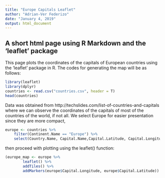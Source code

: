---
title: "Europe Capitals Leaflet"
author: "Adrian-Ver Federizo"
date: "January 4, 2019"
output: html_document
---

## A short html page using R Markdown and the 'leaflet' package
This page plots the coordinates of the capitals of European countries using the 'leaflet' package in R. The codes for generating the map will be as follows:
```{r, message=FALSE}
library(leaflet)
library(dplyr)
countries <- read.csv("countries.csv", header = T)
head(countries)
```
Data was obtained from http://techslides.com/list-of-countries-and-capitals where we can observe the coordinates of the capitals of most of the countries of the world, if not all. We select Europe for easier presentation since they are more compact, 
```{r}
europe <- countries %>% 
    filter(Continent.Name == "Europe") %>% 
    select(Country.Name, Capital.Name,Capital.Latitude, Capital.Longitude)
```
then proceed with plotting using the leaflet() function:
```{r cars}
(europe_map <- europe %>% 
        leaflet() %>% 
        addTiles() %>%  
        addMarkers(europe$Capital.Longitude, europe$Capital.Latitude))

```
